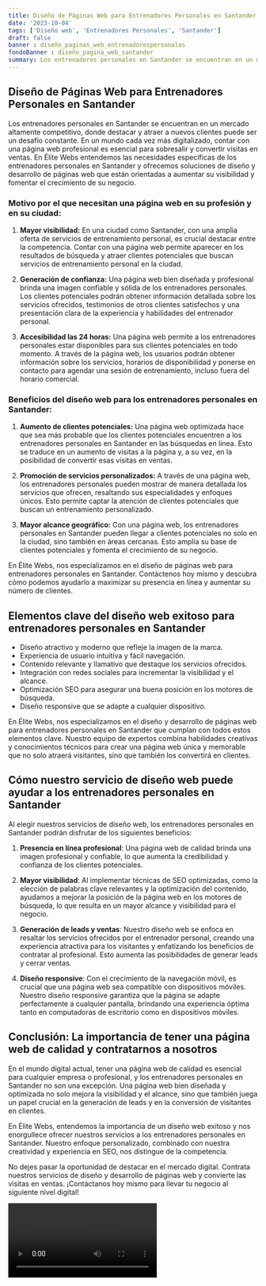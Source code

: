 ```yaml
---
title: Diseño de Páginas Web para Entrenadores Personales en Santander
date: '2023-10-04'
tags: ['Diseño web', 'Entrenadores Personales', 'Santander']
draft: false
banner : diseño_paginas_web_entrenadorespersonales
fondoBanner : diseño_pagina_web_santander
summary: Los entrenadores personales en Santander se encuentran en un mercado altamente competitivo, donde destacar y atraer a nuevos clientes puede ser un desafío constante. En un mundo cada vez más digitalizado, contar con una página web profesional es esencial para sobresalir y convertir visitas en ventas. En Élite Webs entendemos las necesidades específicas de los entrenadores personales en Santander y ofrecemos soluciones de diseño y desarrollo de páginas web que están orientadas a aumentar su visibilidad y fomentar el crecimiento de su negocio.
---
```


## Diseño de Páginas Web para Entrenadores Personales en Santander

Los entrenadores personales en Santander se encuentran en un mercado altamente competitivo, donde destacar y atraer a nuevos clientes puede ser un desafío constante. En un mundo cada vez más digitalizado, contar con una página web profesional es esencial para sobresalir y convertir visitas en ventas. En Élite Webs entendemos las necesidades específicas de los entrenadores personales en Santander y ofrecemos soluciones de diseño y desarrollo de páginas web que están orientadas a aumentar su visibilidad y fomentar el crecimiento de su negocio.

### Motivo por el que necesitan una página web en su profesión y en su ciudad:

1. **Mayor visibilidad:** En una ciudad como Santander, con una amplia oferta de servicios de entrenamiento personal, es crucial destacar entre la competencia. Contar con una página web permite aparecer en los resultados de búsqueda y atraer clientes potenciales que buscan servicios de entrenamiento personal en la ciudad.

2. **Generación de confianza:** Una página web bien diseñada y profesional brinda una imagen confiable y sólida de los entrenadores personales. Los clientes potenciales podrán obtener información detallada sobre los servicios ofrecidos, testimonios de otros clientes satisfechos y una presentación clara de la experiencia y habilidades del entrenador personal.

3. **Accesibilidad las 24 horas:** Una página web permite a los entrenadores personales estar disponibles para sus clientes potenciales en todo momento. A través de la página web, los usuarios podrán obtener información sobre los servicios, horarios de disponibilidad y ponerse en contacto para agendar una sesión de entrenamiento, incluso fuera del horario comercial.

### Beneficios del diseño web para los entrenadores personales en Santander:

1. **Aumento de clientes potenciales:** Una página web optimizada hace que sea más probable que los clientes potenciales encuentren a los entrenadores personales en Santander en las búsquedas en línea. Esto se traduce en un aumento de visitas a la página y, a su vez, en la posibilidad de convertir esas visitas en ventas.

2. **Promoción de servicios personalizados:** A través de una página web, los entrenadores personales pueden mostrar de manera detallada los servicios que ofrecen, resaltando sus especialidades y enfoques únicos. Esto permite captar la atención de clientes potenciales que buscan un entrenamiento personalizado.

3. **Mayor alcance geográfico:** Con una página web, los entrenadores personales en Santander pueden llegar a clientes potenciales no solo en la ciudad, sino también en áreas cercanas. Esto amplía su base de clientes potenciales y fomenta el crecimiento de su negocio.

En Élite Webs, nos especializamos en el diseño de páginas web para entrenadores personales en Santander. Contáctenos hoy mismo y descubra cómo podemos ayudarlo a maximizar su presencia en línea y aumentar su número de clientes.

<GifSeo />

<Cta />

## Elementos clave del diseño web exitoso para entrenadores personales en Santander

- Diseño atractivo y moderno que refleje la imagen de la marca.
- Experiencia de usuario intuitiva y fácil navegación.
- Contenido relevante y llamativo que destaque los servicios ofrecidos.
- Integración con redes sociales para incrementar la visibilidad y el alcance.
- Optimización SEO para asegurar una buena posición en los motores de búsqueda.
- Diseño responsive que se adapte a cualquier dispositivo.

En Élite Webs, nos especializamos en el diseño y desarrollo de páginas web para entrenadores personales en Santander que cumplan con todos estos elementos clave. Nuestro equipo de expertos combina habilidades creativas y conocimientos técnicos para crear una página web única y memorable que no solo atraerá visitantes, sino que también los convertirá en clientes.

## Cómo nuestro servicio de diseño web puede ayudar a los entrenadores personales en Santander

Al elegir nuestros servicios de diseño web, los entrenadores personales en Santander podrán disfrutar de los siguientes beneficios:

1. **Presencia en línea profesional**: Una página web de calidad brinda una imagen profesional y confiable, lo que aumenta la credibilidad y confianza de los clientes potenciales.

2. **Mayor visibilidad**: Al implementar técnicas de SEO optimizadas, como la elección de palabras clave relevantes y la optimización del contenido, ayudamos a mejorar la posición de la página web en los motores de búsqueda, lo que resulta en un mayor alcance y visibilidad para el negocio.

3. **Generación de leads y ventas**: Nuestro diseño web se enfoca en resaltar los servicios ofrecidos por el entrenador personal, creando una experiencia atractiva para los visitantes y enfatizando los beneficios de contratar al profesional. Esto aumenta las posibilidades de generar leads y cerrar ventas.

4. **Diseño responsive**: Con el crecimiento de la navegación móvil, es crucial que una página web sea compatible con dispositivos móviles. Nuestro diseño responsive garantiza que la página se adapte perfectamente a cualquier pantalla, brindando una experiencia óptima tanto en computadoras de escritorio como en dispositivos móviles.

## Conclusión: La importancia de tener una página web de calidad y contratarnos a nosotros

En el mundo digital actual, tener una página web de calidad es esencial para cualquier empresa o profesional, y los entrenadores personales en Santander no son una excepción. Una página web bien diseñada y optimizada no solo mejora la visibilidad y el alcance, sino que también juega un papel crucial en la generación de leads y en la conversión de visitantes en clientes.

En Élite Webs, entendemos la importancia de un diseño web exitoso y nos enorgullece ofrecer nuestros servicios a los entrenadores personales en Santander. Nuestro enfoque personalizado, combinado con nuestra creatividad y experiencia en SEO, nos distingue de la competencia.

No dejes pasar la oportunidad de destacar en el mercado digital. Contrata nuestros servicios de diseño y desarrollo de páginas web y convierte las visitas en ventas. ¡Contáctanos hoy mismo para llevar tu negocio al siguiente nivel digital!

<Video />

<CtaBot job='Entrenadores Personales' city='Santander'/>

<Gmaps query='Santander+españa+maps' />